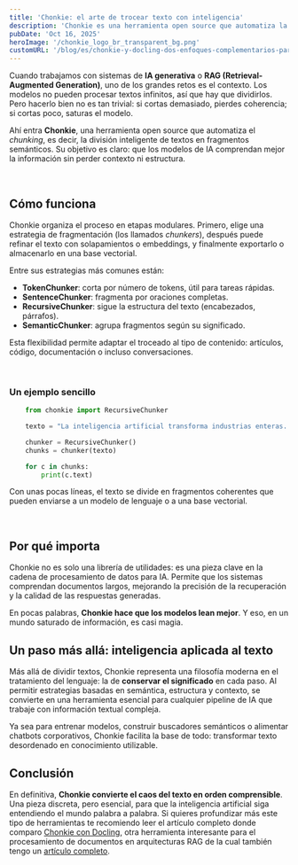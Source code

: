 ```yaml
---
title: 'Chonkie: el arte de trocear texto con inteligencia'
description: 'Chonkie es una herramienta open source que automatiza la fragmentación inteligente de textos para sistemas de inteligencia artificial y RAG. Con estrategias semánticas, estructurales y tokenizadas, permite dividir documentos largos sin perder coherencia ni contexto, mejorando la comprensión de los modelos y la calidad de las respuestas. Ideal para desarrolladores, investigadores y profesionales que trabajan con procesamiento del lenguaje natural.'
pubDate: 'Oct 16, 2025'
heroImage: '/chonkie_logo_br_transparent_bg.png'
customURL: '/blog/es/chonkie-y-docling-dos-enfoques-complementarios-para-procesar-documentos-RAG/'
---
```


Cuando trabajamos con sistemas de **IA generativa** o **RAG (Retrieval-Augmented Generation)**, uno de los grandes retos es el contexto. Los modelos no pueden procesar textos infinitos, así que hay que dividirlos. Pero hacerlo bien no es tan trivial: si cortas demasiado, pierdes coherencia; si cortas poco, saturas el modelo.

Ahí entra **Chonkie**, una herramienta open source que automatiza el *chunking*, es decir, la división inteligente de textos en fragmentos semánticos. Su objetivo es claro: que los modelos de IA comprendan mejor la información sin perder contexto ni estructura.

<br/>

## Cómo funciona

Chonkie organiza el proceso en etapas modulares. Primero, elige una estrategia de fragmentación (los llamados *chunkers*), después puede refinar el texto con solapamientos o embeddings, y finalmente exportarlo o almacenarlo en una base vectorial.

Entre sus estrategias más comunes están:

* **TokenChunker**: corta por número de tokens, útil para tareas rápidas.
* **SentenceChunker**: fragmenta por oraciones completas.
* **RecursiveChunker**: sigue la estructura del texto (encabezados, párrafos).
* **SemanticChunker**: agrupa fragmentos según su significado.

Esta flexibilidad permite adaptar el troceado al tipo de contenido: artículos, código, documentación o incluso conversaciones.

<br/>

### Un ejemplo sencillo

```python
    from chonkie import RecursiveChunker

    texto = "La inteligencia artificial transforma industrias enteras. Pero entenderla requiere precisión y contexto."

    chunker = RecursiveChunker()
    chunks = chunker(texto)

    for c in chunks:
        print(c.text)
```

Con unas pocas líneas, el texto se divide en fragmentos coherentes que pueden enviarse a un modelo de lenguaje o a una base vectorial.

<br/>

## Por qué importa

Chonkie no es solo una librería de utilidades: es una pieza clave en la cadena de procesamiento de datos para IA. Permite que los sistemas comprendan documentos largos, mejorando la precisión de la recuperación y la calidad de las respuestas generadas.

En pocas palabras, **Chonkie hace que los modelos lean mejor**. Y eso, en un mundo saturado de información, es casi magia.
<br/>

## Un paso más allá: inteligencia aplicada al texto

Más allá de dividir textos, Chonkie representa una filosofía moderna en el tratamiento del lenguaje: la de **conservar el significado** en cada paso. Al permitir estrategias basadas en semántica, estructura y contexto, se convierte en una herramienta esencial para cualquier pipeline de IA que trabaje con información textual compleja.

Ya sea para entrenar modelos, construir buscadores semánticos o alimentar chatbots corporativos, Chonkie facilita la base de todo: transformar texto desordenado en conocimiento utilizable.
<br/>

## Conclusión
En definitiva, **Chonkie convierte el caos del texto en orden comprensible**. Una pieza discreta, pero esencial, para que la inteligencia artificial siga entendiendo el mundo palabra a palabra.
Si quieres profundizar más este tipo de herramientas te recomiendo leer el artículo completo donde comparo <a href="https://marcmayol.com/blog/es/chonkie-y-docling-dos-enfoques-complementarios-para-procesar-documentos-RAG" title="Chonkie vs Docling"> Chonkie con Docling</a>, otra herramienta interesante para el procesamiento de documentos en arquitecturas RAG de la cual también tengo un <a href="https://marcmayol.com/blog/es/docling-la-forma-facil-de-usar-archivos-con-llms" title="Docling">artículo completo</a>.
